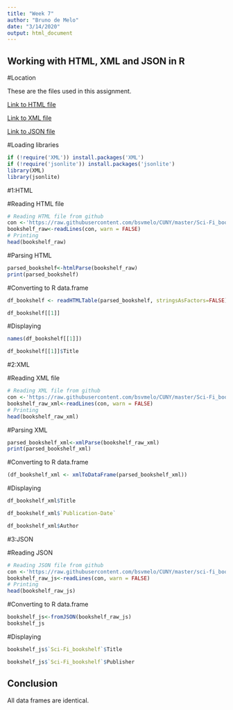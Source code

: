 ```yaml
---
title: "Week 7"
author: "Bruno de Melo"
date: "3/14/2020"
output: html_document
---
```


## Working with HTML, XML and JSON in R

#Location

These are the files used in this assignment.

<a href="https://raw.githubusercontent.com/bsvmelo/CUNY/master/Sci-Fi_bookshelf1.html">Link to HTML file</a>

<a href="https://raw.githubusercontent.com/bsvmelo/CUNY/master/Sci-Fi_bookshelf1.xml">Link to XML file</a>

<a href="https://raw.githubusercontent.com/bsvmelo/CUNY/master/sci-fi_bookshelf2.json">Link to JSON file</a>



#Loading libraries

```r
if (!require('XML')) install.packages('XML')
if (!require('jsonlite')) install.packages('jsonlite')
library(XML)
library(jsonlite)
```

#1:HTML

#Reading HTML file

```r
# Reading HTML file from github
con <-'https://raw.githubusercontent.com/bsvmelo/CUNY/master/Sci-Fi_bookshelf1.html'
bookshelf_raw<-readLines(con, warn = FALSE)
# Printing
head(bookshelf_raw)
```

#Parsing HTML

```r
parsed_bookshelf<-htmlParse(bookshelf_raw)
print(parsed_bookshelf)
```

#Converting to R data.frame

```r

df_bookshelf <- readHTMLTable(parsed_bookshelf, stringsAsFactors=FALSE)

df_bookshelf[[1]]
```


#Displaying

```r
names(df_bookshelf[[1]])

df_bookshelf[[1]]$Title
```


#2:XML

#Reading XML file

```r
# Reading XML file from github
con <-'https://raw.githubusercontent.com/bsvmelo/CUNY/master/Sci-Fi_bookshelf1.xml'
bookshelf_raw_xml<-readLines(con, warn = FALSE)
# Printing
head(bookshelf_raw_xml)
```

#Parsing XML

```r
parsed_bookshelf_xml<-xmlParse(bookshelf_raw_xml)
print(parsed_bookshelf_xml)
```

#Converting to R data.frame

```r

(df_bookshelf_xml <- xmlToDataFrame(parsed_bookshelf_xml))

```

#Displaying

```r
df_bookshelf_xml$Title

df_bookshelf_xml$`Publication-Date`

df_bookshelf_xml$Author

```


#3:JSON

#Reading JSON

```r
# Reading JSON file from github
con <-'https://raw.githubusercontent.com/bsvmelo/CUNY/master/sci-fi_bookshelf2.json'
bookshelf_raw_js<-readLines(con, warn = FALSE)
# Printing
head(bookshelf_raw_js)
```

#Converting to R data.frame

```r
bookshelf_js<-fromJSON(bookshelf_raw_js)
bookshelf_js
```

#Displaying

```r
bookshelf_js$`Sci-Fi_bookshelf`$Title

bookshelf_js$`Sci-Fi_bookshelf`$Publisher
```


## Conclusion

All data frames are identical.